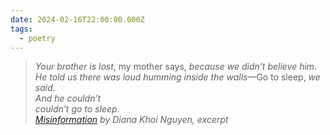 ```yaml
---
date: 2024-02-16T22:00:00.000Z
tags:
  - poetry
---
```

> *Your brother is lost*, my mother says, *because we didn’t believe him*.<br/>
> *He told us there was loud humming inside the walls*—Go to sleep, *we said*.<br/>
> *And he couldn’t*<br/>
> *couldn’t go to sleep*.<br/>
> <cite><i>[Misinformation](https://poems.com/poem/misinformation/)</i> by Diana Khoi Nguyen, excerpt</cite>
